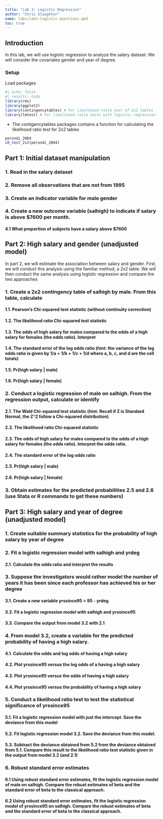 ```yaml
---
title: "Lab 3: Logistic Regression"
author: "Chris Slaughter"
name: labs/lab3-logistic-questions.qmd
toc: true
---
```


## Introduction

In this lab, we will use logistic regression to analyze the salary dataset. We will consider the covariates gender and year of degree.

### Setup

Load packages

```r
#| echo: false
#| results: hide
library(rms)
library(ggplot2)
library(contingencytables) # For likelihood ratio test of 2x2 tables
library(lmtest) # For likelihood ratio tests with logistic regression
```

-   The contigencytables packages contains a function for calculating the likelihood ratio test for 2x2 tables

```r
perondi_2004
LR_test_2x2(perondi_2004)
```

## Part 1: Initial dataset manipulation

### 1. Read in the salary dataset

### 2. Remove all observations that are not from 1995

### 3. Create an indicator variable for male gender

### 4. Create a new outcome variable (salhigh) to indicate if salary is above \$7600 per month.

#### 4.1 What proportion of subjects have a salary above \$7600

## Part 2: High salary and gender (unadjusted model)

In part 2, we will estimate the association between salary and gender. First, we will conduct this analysis using the familiar method, a 2x2 table. We will then conduct the same analysis using logistic regression and compare the two approaches

### 1. Create a 2x2 contingency table of salhigh by male. From this table, calculate

#### 1.1. Pearson's Chi-squared test statistic (without continuity correction)

#### 1.2. The likelihood ratio Chi-squared test statistic

#### 1.3. The odds of high salary for males compared to the odds of a high salary for females (the odds ratio). Interpret

#### 1.4. The standard error of the log odds ratio (hint: the variance of the log odds ratio is given by 1/a + 1/b + 1/c + 1/d where a, b, c, and d are the cell totals)

#### 1.5. Pr(high salary \| male)

#### 1.6. Pr(high salary \| female)

### 2. Conduct a logistic regression of male on salhigh. From the regression output, calculate or identify

#### 2.1. The Wald Chi-squared test statistic (hint: Recall if Z is Standard Normal, the Z\^2 follow a Chi-squared distribution)

#### 2.2. The likelihood ratio Chi-squared statistic

#### 2.3. The odds of high salary for males compared to the odds of a high salary for females (the odds ratio). Interpret the odds ratio.

#### 2.4. The standard error of the log odds ratio

#### 2.5. Pr(high salary \| male)

#### 2.6. Pr(high salary \| female)

### 3. Obtain estimates for the predicted probabilities 2.5 and 2.6 (use Stata or R commands to get these numbers)

## Part 3: High salary and year of degree (unadjusted model)

### 1. Create suitable summary statistics for the probability of high salary by year of degree

### 2. Fit a logistic regression model with salhigh and yrdeg

#### 2.1. Calculate the odds ratio and interpret the results

### 3. Suppose the investigators would rather model the number of years it has been since each professor has achieved his or her degree

#### 3.1. Create a new variable yrssince95 = 95 - yrdeg

#### 3.2. Fit a logistic regression model with salhigh and yrssince95

#### 3.3. Compare the output from model 3.2 with 2.1

### 4. From model 3.2, create a variable for the predicted probability of having a high salary.

#### 4.1. Calculate the odds and log odds of having a high salary

#### 4.2. Plot yrssince95 versus the log odds of a having a high salary

#### 4.3. Plot yrssince95 versus the odds of having a high salary

#### 4.4. Plot yrssince95 versus the probability of having a high salary

### 5. Conduct a likelihood ratio test to test the statistical significance of yrssince95

#### 5.1. Fit a logistic regression model with just the intercept. Save the deviance from this model

#### 5.2. Fit logistic regression model 3.2. Save the deviance from this model.

#### 5.3. Subtract the deviance obtained from 5.2 from the deviance obtained from 5.1. Compare this result to the likelihood ratio test statistic given in the output from model 3.2 (and 2.1)


### 6. Robust standard error estimates

#### 6.1 Using robust standard error estimates, fit the logistic regression model of male on salhigh.  Compare the robust estimates of beta and the standard error of beta to the classical approach.

#### 6.2 Using robust standard error estimates, fit the logistic regression model of yrssince95 on salhigh.  Compare the robust estimates of beta and the standard error of beta to the classical approach.



